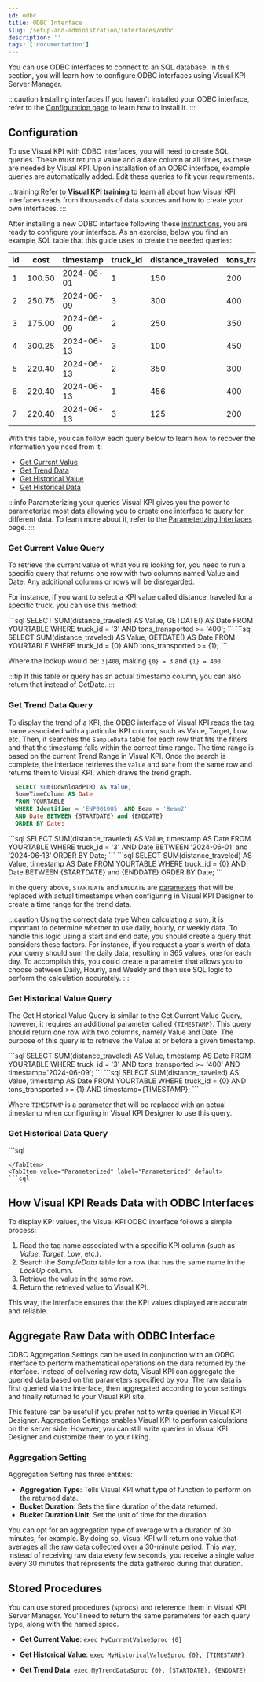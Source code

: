 ```yaml
---
id: odbc
title: ODBC Interface
slug: /setup-and-administration/interfaces/odbc
description: ''
tags: ['documentation']
---
```



You can use ODBC interfaces to connect to an SQL database. In this section, you will learn how to configure ODBC interfaces using Visual KPI Server Manager.

:::caution Installing interfaces
If you haven't installed your ODBC interface, refer to the [Configuration page](/docs/setup-and-administration/interfaces/configuration) to learn how to install it.
:::

## Configuration

To use Visual KPI with ODBC interfaces, you will need to create SQL queries. These must return a value and a date column at all times, as these are needed by Visual KPI. Upon installation of an ODBC interface, example queries are automatically added. Edit these queries to fit your requirements.

:::training
Refer to **[Visual KPI training](https://www.transpara.com/lesson/creating-odbc-interfaces-sql-2/)** to learn all about how Visual KPI interfaces reads from thousands of data sources and how to create your own interfaces.
:::

After installing a new ODBC interface following these [instructions](/docs/setup-and-administration/interfaces/configuration), you are ready to configure your interface. As an exercise, below you find an example SQL table that this guide uses to create the needed queries:

| id  | cost   | timestamp  | truck_id   | distance_traveled      | tons_transported |
|-----|--------|------------|------------|------------------------|------------------|
| 1   | 100.50 | 2024-06-01 | 1          | 150                    | 200              |
| 2   | 250.75 | 2024-06-09 | 3          | 300                    | 400              |
| 3   | 175.00 | 2024-06-09 | 2          | 250                    | 350              |
| 4   | 300.25 | 2024-06-13 | 3          | 100                    | 450              |
| 5   | 220.40 | 2024-06-13 | 2          | 350                    | 300              |
| 6   | 220.40 | 2024-06-13 | 1          | 456                    | 400              |
| 7   | 220.40 | 2024-06-13 | 3          | 125                    | 200              |

With this table, you can follow each query below to learn how to recover the information you need from it:

- [Get Current Value](#get-current-value-query)
- [Get Trend Data](#get-trend-data-query)
- [Get Historical Value](#get-historical-value-query)
- [Get Historical Data](#get-historical-data-query)

:::info Parameterizing your queries
Visual KPI gives you the power to parameterize most data allowing you to create one interface to query for different data. To learn more about it, refer to the [Parameterizing Interfaces](/docs/setup-and-administration/interfaces/parameterizing) page.
:::

### Get Current Value Query

To retrieve the current value of what you're looking for, you need to run a specific query that returns one row with two columns named Value and Date. Any additional columns or rows will be disregarded.

For instance, if you want to select a KPI value called distance_traveled for a specific truck, you can use this method:

<Tabs>
  <TabItem value="Hard coded" label="Hard coded">
  ```sql
    SELECT SUM(distance_traveled) AS Value,
    GETDATE() AS Date
    FROM YOURTABLE
    WHERE truck_id = '3'
    AND tons_transported >= '400';
  ```
  </TabItem>
  <TabItem value="Parameterized" label="Parameterized" default>
  ```sql
    SELECT SUM(distance_traveled) AS Value,
    GETDATE() AS Date
    FROM YOURTABLE
    WHERE truck_id = {0}
    AND tons_transported >= {1};
  ```

  Where the lookup would be: `3|400`, making `{0} = 3` and `{1} = 400`.
  </TabItem>
</Tabs>

:::tip
If this table or query has an actual timestamp column, you can also return that instead of GetDate.
:::

### Get Trend Data Query

To display the trend of a KPI, the ODBC interface of Visual KPI reads the tag name associated with a particular KPI column, such as Value, Target, Low, etc. Then, it searches the `SampleData` table for each row that fits the filters and that the timestamp falls within the correct time range. The time range is based on the current Trend Range in Visual KPI. Once the search is complete, the interface retrieves the `Value` and `Date` from the same row and returns them to Visual KPI, which draws the trend graph.

```sql
  SELECT sum(DownloadPIR) AS Value,
  SomeTimeColumn AS Date
  FROM YOURTABLE
  WHERE Identifier = 'ENP001005' AND Beam = 'Beam2'
  AND Date BETWEEN {STARTDATE} and {ENDDATE} 
  ORDER BY Date;
```
<Tabs>
  <TabItem value="Hard coded" label="Hard coded">
  ```sql
  SELECT SUM(distance_traveled) AS Value,
  timestamp AS Date
  FROM YOURTABLE
  WHERE truck_id = '3'
  AND Date BETWEEN '2024-06-01' and '2024-06-13'
  ORDER BY Date;
  ```
  </TabItem>
  <TabItem value="Parameterized" label="Parameterized" default>
  ```sql
  SELECT SUM(distance_traveled) AS Value,
  timestamp AS Date
  FROM YOURTABLE
  WHERE truck_id = {0}
  AND Date BETWEEN {STARTDATE} and {ENDDATE}
  ORDER BY Date;
  ```
  </TabItem>
</Tabs>

In the query above, `STARTDATE` and `ENDDATE` are [parameters](/docs/setup-and-administration/interfaces/parameterizing) that will be replaced with actual timestamps when configuring in Visual KPI Designer to create a time range for the trend data.

:::caution Using the correct data type
When calculating a sum, it is important to determine whether to use daily, hourly, or weekly data. To handle this logic using a start and end date, you should create a query that considers these factors. For instance, if you request a year's worth of data, your query should sum the daily data, resulting in 365 values, one for each day. To accomplish this, you could create a parameter that allows you to choose between Daily, Hourly, and Weekly and then use SQL logic to perform the calculation accurately.
:::

### Get Historical Value Query

The Get Historical Value Query is similar to the Get Current Value Query, however, it requires an additional parameter called `{TIMESTAMP}`. This query should return one row with two columns, namely Value and Date. The purpose of this query is to retrieve the Value at or before a given timestamp.

<Tabs>
  <TabItem value="Hard coded" label="Hard coded">
  ```sql
    SELECT SUM(distance_traveled) AS Value,
    timestamp AS Date
    FROM YOURTABLE
    WHERE truck_id = '3' AND tons_transported >= '400'
    AND timestamp='2024-06-09';
  ```
  </TabItem>
  <TabItem value="Parameterized" label="Parameterized" default>
  ```sql
    SELECT SUM(distance_traveled) AS Value,
    timestamp AS Date
    FROM YOURTABLE
    WHERE truck_id = {0} AND tons_transported >= {1}
    AND timestamp={TIMESTAMP};
  ```
  </TabItem>
</Tabs>

Where `TIMESTAMP` is a [parameter](/docs/setup-and-administration/interfaces/parameterizing) that will be replaced with an actual timestamp when configuring in Visual KPI Designer to use this query.

### Get Historical Data Query

<Tabs>
  <TabItem value="Hard coded" label="Hard coded">
  ```sql

  ```
  </TabItem>
  <TabItem value="Parameterized" label="Parameterized" default>
  ```sql

  ```
  </TabItem>
</Tabs>

## How Visual KPI Reads Data with ODBC Interfaces

To display KPI values, the Visual KPI ODBC interface follows a simple process:

1. Read the tag name associated with a specific KPI column (such as _Value_, _Target_, _Low_, etc.).
2. Search the _SampleData_ table for a row that has the same name in the _LookUp_ column. 
3. Retrieve the value in the same row.
4. Return the retrieved value to Visual KPI.

This way, the interface ensures that the KPI values displayed are accurate and reliable.

## Aggregate Raw Data with ODBC Interface

ODBC Aggregation Settings can be used in conjunction with an ODBC interface to perform mathematical operations on the data returned by the interface. Instead of delivering raw data, Visual KPI can aggregate the queried data based on the parameters specified by you. The raw data is first queried via the interface, then aggregated according to your settings, and finally returned to your Visual KPI site.

This feature can be useful if you prefer not to write queries in Visual KPI Designer. Aggregation Settings enables Visual KPI to perform calculations on the server side. However, you can still write queries in Visual KPI Designer and customize them to your liking.

### Aggregation Setting

Aggregation Setting has three entities:

- **Aggregation Type**: Tells Visual KPI what type of function to perform on the returned data.
- **Bucket Duration**: Sets the time duration of the data returned.
- **Bucket Duration Unit**: Set the unit of time for the duration.

You can opt for an aggregation type of average with a duration of 30 minutes, for example. By doing so, Visual KPI will return one value that averages all the raw data collected over a 30-minute period. This way, instead of receiving raw data every few seconds, you receive a single value every 30 minutes that represents the data gathered during that duration.

<StylizedImage
  imgURL="img/setup-adm/interfaces/odbc/aggregation-odbc.png"
  alt="Visual-KPI-Server-Manager"
  wSize="90%"
/>

## Stored Procedures

You can use stored procedures (sprocs) and reference them in Visual KPI Server Manager. You'll need to return the same parameters for each query type, along with the named sproc.

- **Get Current Value**: `exec MyCurrentValueSproc {0}`

- **Get Historical Value**: `exec MyHistoricalValueSproc {0}, {TIMESTAMP}`

- **Get Trend Data**: `exec MyTrendDataSproc {0}, {STARTDATE}, {ENDDATE}`
